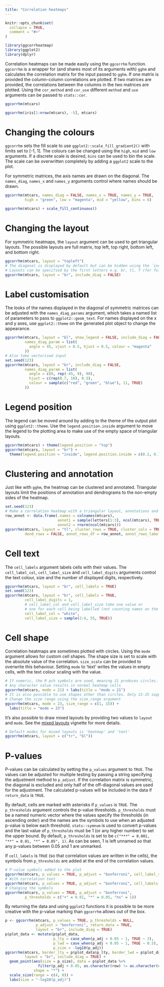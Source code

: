 ```yaml
---
title: "Correlation heatmaps"
---
```


```r
knitr::opts_chunk$set(
  collapse = TRUE,
  comment = "#>"
)
```

```r
library(ggcorrheatmap)
library(ggplot2)
library(dplyr)
```

Correlation heatmaps can be made easily using the `ggcorrhm` function. `ggcorrhm` is a wrapper for (and shares most of its arguments with) `gghm` and calculates the correlation matrix for the input passed to `gghm`. If one matrix is provided the column-column correlations are plotted. If two matrices are provided, the correlations between the columns in the two matrices are plotted. Using the `cor_method` and `cor_use` different `method` and `use` arguments can be passed to `stats::cor`.

```r
ggcorrhm(mtcars)
```

```r
ggcorrhm(iris[1:nrow(mtcars), -5], mtcars)
```

# Changing the colours

`ggcorrhm` sets the fill scale to use `ggplot2::scale_fill_gradient2()` with limits set to [-1, 1]. The colours can be changed using the `high`, `mid` and `low` arguments. If a discrete scale is desired, `bins` can be used to bin the scale. The scale can be overwritten completely by adding a `ggplot2` scale to the plot.

For symmetric matrices, the axis names are drawn on the diagonal. The `names_diag`, `names_x` and `names_y` arguments control where names should be drawn.

```r
ggcorrhm(mtcars, names_diag = FALSE, names_x = TRUE, names_y = TRUE,
         high = "green", low = "magenta", mid = "yellow", bins = 6)

ggcorrhm(mtcars) + scale_fill_continuous()
```

# Changing the layout

For symmetric heatmaps, the `layout` argument can be used to get triangular layouts. The possible layouts are full matrix, top left, top right, bottom left, and bottom right.

```r
ggcorrhm(mtcars, layout = "topleft")
# The diagonal is displayed by default but can be hidden using the `include_diag` argument
# Layouts can be specified by the first letters e.g. br, tl, f (for full), w (whole, same as full)
ggcorrhm(mtcars, layout = "br", include_diag = FALSE)
```

# Label customisation

The looks of the names displayed in the diagonal of symmetric matrices can be adjusted with the `names_diag_params` argument, which takes a named list of parameters to pass to `ggplot2::geom_text`. For names displayed on the x and y axes, use `ggplot2::theme` on the generated plot object to change the appearance.

```r
ggcorrhm(mtcars, layout = "bl", show_legend = FALSE, include_diag = FALSE,
         names_diag_param = list(
           angle = 45, vjust = 0.5, hjust = 0.5, colour = "magenta"
         ))
# Also take vectorised input
set.seed(123)
ggcorrhm(mtcars, layout = "br", include_diag = FALSE,
         names_diag_param = list(
           angle = c(0, rep(-45, 9), 90),
           hjust = c(rep(0.7, 10), 0.3),
           colour = sample(c("red", "green", "blue"), 11, TRUE)
         ))
```

# Legend position

The legend can be moved around by adding to the theme of the output plot using `ggplot2::theme`. Use the `legend.position.inside` argument to move the legend to the plotting area to make use of the empty space of triangular layouts.

```r
ggcorrhm(mtcars) + theme(legend.position = "top")
ggcorrhm(mtcars, layout = "br") +
  theme(legend.position = "inside", legend.position.inside = c(0.2, 0.7))
```

# Clustering and annotation

Just like with `gghm`, the heatmap can be clustered and annotated. Triangular layouts limit the positions of annotation and dendrograms to the non-empty sides of the heatmap.

```r
set.seed(123)
# Make a correlation heatmap with a triangular layout, annotations and clustering
row_annot <- data.frame(.names = colnames(mtcars),
                        annot1 = sample(letters[1:3], ncol(mtcars), TRUE),
                        annot2 = rnorm(ncol(mtcars)))
ggcorrhm(mtcars, layout = "tl", cluster_rows = TRUE, cluster_cols = TRUE,
         dend_rows = FALSE, annot_rows_df = row_annot, annot_rows_label_side = "top")
```

# Cell text

The `cell_labels` argument labels cells with their values. The `cell_label_col`, `cell_label_size` and `cell_label_digits` arguments control the text colour, size and the number of displayed digits, respectively.

```r
ggcorrhm(mtcars, layout = "br", cell_labels = TRUE)
set.seed(123)
ggcorrhm(mtcars, layout = "br", cell_labels = TRUE,
         cell_label_digits = 1,
         # cell_label_col and cell_label_size take one value or
         # one for each cell being labelled (not counting names on the diagonal)
         cell_label_col = "white",
         cell_label_size = sample(2:4, 55, TRUE))
```

# Cell shape

Correlation heatmaps are sometimes plotted with circles. Using the `mode` argument allows for custom cell shapes. The shape size is set to scale with the absolute value of the correlation. `size_scale` can be provided to overwrite this behaviour. Setting `mode` to 'text' writes the values in empty cells, with the text colour scaling with the value.

```r
# If numeric, the R pch symbols are used, meaning 21 produces circles.
# Any character value results in normal heatmap cells
ggcorrhm(mtcars, mode = 21) + labs(title = "mode = 21")
# It is also possible to use shapes other than circles. Only 21-25 support filling.
# Change the size range using the size_range argument
ggcorrhm(mtcars, mode = 23, size_range = c(1, 15)) +
  labs(title = "mode = 23")
```

It's also possible to draw mixed layouts by providing two values to `layout` and `mode`. See the [mixed layouts](mixed.html) vignette for more details.

```r
# Default modes for mixed layouts is 'heatmap' and 'text'
ggcorrhm(mtcars, layout = c("tr", "bl"))
```

# P-values

P-values can be calculated by setting the `p_values` argument to `TRUE`. The values can be adjusted for multiple testing by passing a string specifying the adjustment method to `p_adjust`. If the correlation matrix is symmetric, the diagonal is excluded and only half of the off-diagonal values are used for the adjustment. The calculated p-values will be included in the data if `return_data` is `TRUE`.

By default, cells are marked with asterisks if `p_values` is `TRUE`. The `p_thresholds` argument controls the p-value thresholds. `p_thresholds` must be a named numeric vector where the values specify the thresholds (in ascending order) and the names are the symbols to use when an adjusted p-value is below each threshold. `stats::symnum` is used to convert p-values and the last value of `p_thresholds` must be 1 (or any higher number) to set the upper bound. By default, `p_thresholds` is set to be `c("***" = 0.001, "**" = 0.01, "*" = 0.05", 1)`. As can be seen, 1 is left unnamed so that any p-values between 0.05 and 1 are unmarked.

If `cell_labels` is `TRUE` (so that correlation values are written in the cells), the symbols from `p_thresholds` are added at the end of the correlation values.

```r
# P-value symbols added to the plot
ggcorrhm(mtcars, p_values = TRUE, p_adjust = "bonferroni", cell_label_size = 6)
# With correlation text
ggcorrhm(mtcars, p_values = TRUE, p_adjust = "bonferroni", cell_labels = TRUE)
# Changing the symbols
ggcorrhm(mtcars, p_values = TRUE, p_adjust = "bonferroni",
         p_thresholds = c("+" = 0.01, "*" = 0.05, "ns" = 1))
```

By returning the data and using `ggplot2` functions it is possible to be more creative with the p-value marking than `ggcorrhm` allows out of the box.

```r
p <- ggcorrhm(mtcars, p_values = TRUE, p_thresholds = NULL,
              p_adjust = "bonferroni", return_data = TRUE,
              layout = "br", include_diag = TRUE)
p$plot_data <- mutate(p$plot_data,
                      p_lty = case_when(p_adj < 0.05 ~ 1, TRUE ~ 3),
                      p_lwd = case_when(p_adj < 0.05 ~ 1, TRUE ~ 0.5),
                      p_size = -log10(p_adj))
ggcorrhm(mtcars, border_lty = p$plot_data$p_lty, border_lwd = p$plot_data$p_lwd,
         layout = "br", include_diag = TRUE) +
  geom_point(aes(size = p_size), data = p$plot_data %>%
               filter(p_adj < 0.05, as.character(row) != as.character(col)),
             shape = "*") +
  scale_size(range = c(4, 8)) +
  labs(size = "-log10(p_adj)")
```

